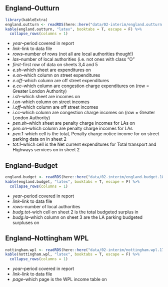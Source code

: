 
## England--Outturn
```r
library(kableExtra)
england.outturn <- readRDS(here::here("data/02-interim/england.outturn.17.18.rds"))
kable(england.outturn, "latex", booktabs = T, escape = F) %>%
  collapse_rows(columns = 1)
```

  
* *year*--period covered in report
* *link*--link to data file
* *rows*--number of rows (not all are local authorities though!)
* *las*--number of local authorities (i.e. not ones with class "O"
* *first*--first row of data on sheets 3,4 and 5
* *e.sh*--which sheet are expenditures on
* *e.on*--which column on street expenditures
* *e.off*--which column are off street expenditures
* *e.cc*--which column are congestion charge expenditures on (row = Greater London Authority)
* *i.sh*--which sheet are incomes on
* *i.on*--which column on street incomes
* *i.off*--which column are off street incomes
* *i.cc*--which column are congestion charge incomes on (row = Greater London Authority)
* *pen.sh*--which sheet are penalty charge incomes for LAs on
* *pen.on*--which column are penalty charge incomes for LAs
* *pen.1*--which cell is the totaL Penalty charge notice income for on street parking data on in sheet 2
* *tot.1*--which cell is the Net current expenditures for Total transport and Highways services on in sheet 2

## England--Budget
```r
england.budget <- readRDS(here::here("data/02-interim/england.budget.18.19.rds"))
kable(england.budget, "latex", booktabs = T, escape = F) %>%
  collapse_rows(columns = 1)
```

  
* *year*--period covered in report
* *link*--link to data file
* *rows*--number of local authorities
* *budg.tot*--wich cell on sheet 2 is the total budgeted surplus in
* *budg.la*--which column on sheet 3 are the LA parking budgeted surpluses on



## England--Nottingham WPL
```r
nottingham.wpl <- readRDS(here::here("data/02-interim/nottingham.wpl.17.18.rds"))
kable(nottingham.wpl, "latex", booktabs = T, escape = F) %>%
  collapse_rows(columns = 1)
```

  
* *year*--period covered in report
* *link*--link to data file
* *page*--which page is the WPL income table on 
